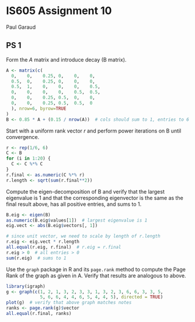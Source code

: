 # IS605 Assignment 10
Paul Garaud

## PS 1
Form the $A$ matrix and introduce decay (B matrix).

```r
A <- matrix(c(
  0,    0,    0.25, 0,    0,    0,
  0.5,  0,    0.25, 0,    0,    0,
  0.5,  1,    0,    0,    0,    0.5,
  0,    0,    0,    0,    0.5,  0.5,
  0,    0,    0.25, 0.5,  0,    0,
  0,    0,    0.25, 0.5,  0.5,  0
  ), nrow=6, byrow=TRUE
)
B <- 0.85 * A + (0.15 / nrow(A))  # cols should sum to 1, entries to 6
```

Start with a uniform rank vector $r$ and perform power iterations on B until convergence.

```r
r <- rep(1/6, 6)
C <- B
for (i in 1:20) {
  C <- C %*% C
}
r.final <- as.numeric(C %*% r)
r.length <- sqrt(sum(r.final**2))
```

Compute the eigen-decomposition of B and verify that the largest eigenvalue is 1 and that the corresponding eigenvector is the same as the final result above, has all positive entries, and sums to 1.

```r
B.eig <- eigen(B)
as.numeric(B.eig$values[1])  # largest eigenvalue is 1
eig.vect <- abs(B.eig$vectors[, 1])

# since unit vector, we need to scale by length of r.length
r.eig <- eig.vect * r.length
all.equal(r.eig, r.final)  # r.eig = r.final
r.eig > 0  # all entries > 0
sum(r.eig)  # sums to 1
```

Use the `graph` package in R and its `page.rank` method to compute the Page Rank of the graph as given in A. Verify that results are analogous to above.

```r
library(igraph)
g <- graph(c(1, 2, 1, 3, 2, 3, 3, 1, 3, 2, 3, 6, 6, 3, 3, 5,
             5, 6, 6, 4, 4, 6, 5, 4, 4, 5), directed = TRUE)
plot(g)  # verify that above graph matches notes
ranks <- page.rank(g)$vector
all.equal(r.final, ranks)
```